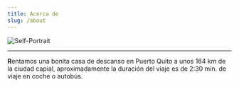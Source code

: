 ```yaml
---
title: Acerca de 
slug: /about
---
```


![Self-Portrait](../assets/self_hendywds-233x300.jpg)

---
**R**entamos una bonita casa de descanso en Puerto Quito a unos 164 km de la ciudad capial, aproximadamente la duración del viaje es de  2:30 min. de viaje en coche o autobús.
